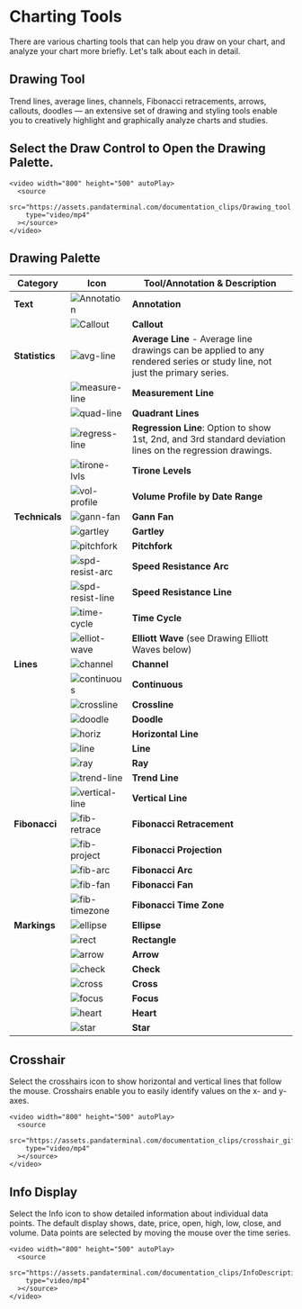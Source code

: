 # Charting Tools

There are various charting tools that can help you draw on your chart, and analyze your chart more briefly. Let's talk about each in detail.

## Drawing Tool

Trend lines, average lines, channels, Fibonacci retracements, arrows, callouts, doodles — an extensive set of drawing and styling tools enable you to creatively highlight and graphically analyze charts and studies.

## Select the Draw Control to Open the Drawing Palette.

    <video width="800" height="500" autoPlay>
      <source
        src="https://assets.pandaterminal.com/documentation_clips/Drawing_tool.mov"
        type="video/mp4"
      ></source>
    </video>

## Drawing Palette

| Category       | Icon                                                             | Tool/Annotation & Description                                                                                              |
| -------------- | ---------------------------------------------------------------- | -------------------------------------------------------------------------------------------------------------------------- |
| **Text**       | ![Annotation](./../../../assets/images/annotation.png)           | **Annotation**                                                                                                             |
|                | ![Callout](./../../../assets/images/callout.png)                 | **Callout**                                                                                                                |
| **Statistics** | ![avg-line](./../../../assets/images/avg-line.png)               | **Average Line** - Average line drawings can be applied to any rendered series or study line, not just the primary series. |
|                | ![measure-line](./../../../assets/images/measure-line.png)       | **Measurement Line**                                                                                                       |
|                | ![quad-line](./../../../assets/images/quad-lines.png)            | **Quadrant Lines**                                                                                                         |
|                | ![regress-line](./../../../assets/images/regress-line.png)       | **Regression Line**: Option to show 1st, 2nd, and 3rd standard deviation lines on the regression drawings.                 |
|                | ![tirone-lvls](./../../../assets/images/tirone-lvls.png)         | **Tirone Levels**                                                                                                          |
|                | ![vol-profile](./../../../assets/images/vol-profile.png)         | **Volume Profile by Date Range**                                                                                           |
| **Technicals** | ![gann-fan](./../../../assets/images/gann-fan.png)               | **Gann Fan**                                                                                                               |
|                | ![gartley](./../../../assets/images/gartley.png)                 | **Gartley**                                                                                                                |
|                | ![pitchfork](./../../../assets/images/pitchfork.png)             | **Pitchfork**                                                                                                              |
|                | ![spd-resist-arc](./../../../assets/images/spd-resist-arc.png)   | **Speed Resistance Arc**                                                                                                   |
|                | ![spd-resist-line](./../../../assets/images/spd-resist-line.png) | **Speed Resistance Line**                                                                                                  |
|                | ![time-cycle](./../../../assets/images/time-cycle.png)           | **Time Cycle**                                                                                                             |
|                | ![elliot-wave](./../../../assets/images/elliot-wave.png)         | **Elliott Wave** (see Drawing Elliott Waves below)                                                                         |
| **Lines**      | ![channel](./../../../assets/images/channel.png)                 | **Channel**                                                                                                                |
|                | ![continuous](./../../../assets/images/continuous.png)           | **Continuous**                                                                                                             |
|                | ![crossline](./../../../assets/images/crossline.png)             | **Crossline**                                                                                                              |
|                | ![doodle](./../../../assets/images/doodle.png)                   | **Doodle**                                                                                                                 |
|                | ![horiz](./../../../assets/images/horiz.png)                     | **Horizontal Line**                                                                                                        |
|                | ![line](./../../../assets/images/line.png)                       | **Line**                                                                                                                   |
|                | ![ray](./../../../assets/images/ray.png)                         | **Ray**                                                                                                                    |
|                | ![trend-line](./../../../assets/images/trend-line.png)           | **Trend Line**                                                                                                             |
|                | ![vertical-line](./../../../assets/images/vertical-line.png)     | **Vertical Line**                                                                                                          |
| **Fibonacci**  | ![fib-retrace](./../../../assets/images/fib-retrace.png)         | **Fibonacci Retracement**                                                                                                  |
|                | ![fib-project](./../../../assets/images/fib-project.png)         | **Fibonacci Projection**                                                                                                   |
|                | ![fib-arc](./../../../assets/images/fib-arc.png)                 | **Fibonacci Arc**                                                                                                          |
|                | ![fib-fan](./../../../assets/images/fib-fan.png)                 | **Fibonacci Fan**                                                                                                          |
|                | ![fib-timezone](./../../../assets/images/fib-timezone.png)       | **Fibonacci Time Zone**                                                                                                    |
| **Markings**   | ![ellipse](./../../../assets/images/ellipse.png)                 | **Ellipse**                                                                                                                |
|                | ![rect](./../../../assets/images/rect.png)                       | **Rectangle**                                                                                                              |
|                | ![arrow](./../../../assets/images/arrow.png)                     | **Arrow**                                                                                                                  |
|                | ![check](./../../../assets/images/check.png)                     | **Check**                                                                                                                  |
|                | ![cross](./../../../assets/images/cross.png)                     | **Cross**                                                                                                                  |
|                | ![focus](./../../../assets/images/focus.png)                     | **Focus**                                                                                                                  |
|                | ![heart](./../../../assets/images/heart.png)                     | **Heart**                                                                                                                  |
|                | ![star](./../../../assets/images/star.png)                       | **Star**                                                                                                                   |

## Crosshair

Select the crosshairs icon to show horizontal and vertical lines that follow the mouse. Crosshairs enable you to easily identify values on the x- and y-axes.

    <video width="800" height="500" autoPlay>
      <source
        src="https://assets.pandaterminal.com/documentation_clips/crosshair_gif.mov"
        type="video/mp4"
      ></source>
    </video>

## Info Display

Select the Info icon to show detailed information about individual data points. The default display shows, date, price, open, high, low, close, and volume. Data points are selected by moving the mouse over the time series.

    <video width="800" height="500" autoPlay>
      <source
        src="https://assets.pandaterminal.com/documentation_clips/InfoDescriptions.mov"
        type="video/mp4"
      ></source>
    </video>
